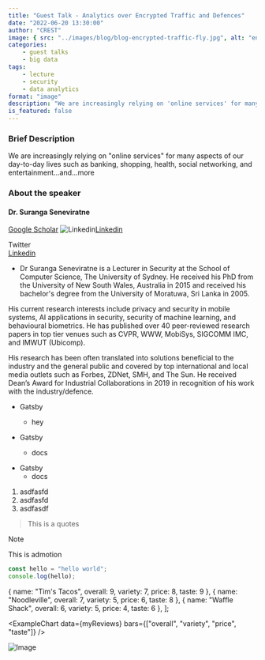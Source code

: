 ```yaml
---
title: "Guest Talk - Analytics over Encrypted Traffic and Defences"
date: "2022-06-20 13:30:00"
author: "CREST"
image: { src: "../images/blog/blog-encrypted-traffic-fly.jpg", alt: "encrypted-traffic" }
categories:
    - guest talks
    - big data
tags:
    - lecture
    - security
    - data analytics
format: "image"
description: "We are increasingly relying on 'online services' for many aspects of our day-to-day lives such as banking, shopping, health, social networking, and entertainment."
is_featured: false
---
```



### Brief Description
We are increasingly relying on "online services" for many aspects of our day-to-day lives such as banking, shopping, health, social networking, and entertainment...and...more

### About the speaker

#### Dr. Suranga Seneviratne
[Google Scholar](https://scholar.google.com.au/citations?user=Kk6F5cYAAAAJ&hl=en) ![Linkedin](https://i.stack.imgur.com/gVE0j.png)[Linkedin](https://au.linkedin.com/in/surangas)

<div><span class="icon twitter">Twitter</span></div>
<div><span class="icon linkedin"><a href="https://au.linkedin.com/in/surangas">Linkedin</a></span></div>

* Dr Suranga Seneviratne is a Lecturer in Security at the School of Computer Science, The University of Sydney. He received his PhD from the University of New South Wales, Australia in 2015 and received his bachelor's degree from the University of Moratuwa, Sri Lanka in 2005.

His current research interests include privacy and security in mobile systems, AI applications in security, security of machine learning, and behavioural biometrics. He has published over 40 peer-reviewed research papers in top tier venues such as CVPR, WWW, MobiSys, SIGCOMM IMC, and IMWUT (Ubicomp).

His research has been often translated into solutions beneficial to the industry and the general public and covered by top international and local media outlets such as Forbes, ZDNet, SMH, and The Sun. He received Dean’s Award for Industrial Collaborations in 2019 in recognition of his work with the industry/defence.

- Gatsby
  - hey


- Gatsby
  - docs


+ Gatsby
  + docs


1. asdfasfd
  1. asdfasfd
3. asdfasdf

> This is a quotes

> [!Note]
> This is admotion

```js
const hello = "hello world";
console.log(hello);
```

  {
    name: "Tim's Tacos",
    overall: 9,
    variety: 7,
    price: 8,
    taste: 9
  },
  {
    name: "Noodleville",
    overall: 7,
    variety: 5,
    price: 6,
    taste: 8
  },
  {
    name: "Waffle Shack",
    overall: 6,
    variety: 5,
    price: 4,
    taste: 6
  },
];

<ExampleChart
  data={myReviews}
  bars={["overall", "variety", "price", "taste"]}
/>

![Image](../images/banner/contact-image.png "Title Here")